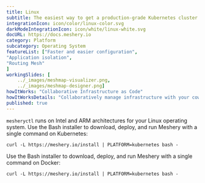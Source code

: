 ```yaml
---
title: Linux  
subtitle: The easiest way to get a production-grade Kubernetes cluster up and running
integrationIcon: icon/color/linux-color.svg
darkModeIntegrationIcon: icon/white/linux-white.svg
docURL: https://docs.meshery.io
category: Platform
subcategory: Operating System
featureList: ["Faster and easier configuration",
"Application isolation",
"Routing Mesh"
]
workingSlides: [
    ../_images/meshmap-visualizer.png,
    ../_images/meshmap-designer.png]
howItWorks: "Collaborative Infrastructure as Code"
howItWorksDetails: "Collaboratively manage infrastructure with your coworkers synchronously sharing the same designs."
published: true
---
```

<p>
    
</p>
<p>
    <code>mesheryctl</code> runs on Intel and ARM architectures for your Linux operating system. Use the Bash installer to download, deploy, and run Meshery with a single command on Kubernetes: <pre><code>curl -L https://meshery.io/install | PLATFORM=kubernetes bash -</code></pre>
</p>
<p>
    Use the Bash installer to download, deploy, and run Meshery with a single command on Docker: <pre><code>curl -L https://meshery.io/install | PLATFORM=kubernetes bash -</code></pre>
</p>
